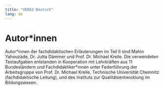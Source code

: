 ```yaml
---
title: "VERA3 Deutsch"
lang: de
---
```


# Autor*innen

Autor\*innen der fachdidaktischen Erläuterungen im Teil II sind Mahin Yahouzade, Dr. Jutta Dämmer und Prof. Dr. Michael Krelle. Die verwendeten Testaufgaben entstanden in Kooperation mit Lehrkräften aus 11 Bundesländern und Fachdidaktiker\*innen unter Federführung der Arbeitsgruppe von Prof. Dr. Michael Krelle, Technische Universität Chemnitz (fachdidaktische Leitung), und des Instituts zur Qualitätsentwicklung im Bildungswesen.
